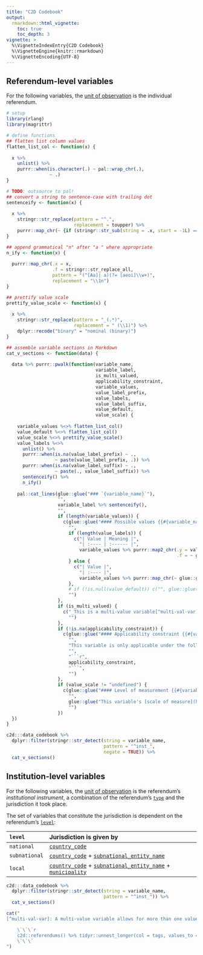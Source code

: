 ```yaml
---
title: "C2D Codebook"
output:
  rmarkdown::html_vignette:
    toc: true
    toc_depth: 3
vignette: >
  %\VignetteIndexEntry{C2D Codebook}
  %\VignetteEngine{knitr::rmarkdown}
  %\VignetteEncoding{UTF-8}
---
```


## Referendum-level variables

For the following variables, the [unit of observation](https://en.wikipedia.org/wiki/Unit_of_observation) is the individual referendum.

```r
# setup
library(rlang)
library(magrittr)

# define functions
## flatten list column values
flatten_list_col <- function(x) {
  
  x %>%
    unlist() %>%
    purrr::when(is.character(.) ~ pal::wrap_chr(.),
                ~ .)
}

# TODO: outsource to pal!
## convert a string to sentence-case with trailing dot
sentenceify <- function(x) {
  
  x %>%
    stringr::str_replace(pattern = "^.",
                         replacement = toupper) %>%
    purrr::map_chr(~ {if (stringr::str_sub(string = .x, start = -1L) == ".") .x else paste0(.x, ".")})
}

## append grammatical "n" after "a " where appropriate
n_ify <- function(x) {
  
  purrr::map_chr(.x = x,
                 .f = stringr::str_replace_all,
                 pattern = "(^[Aa]| a)(?= [aeoi]\\w+)",
                 replacement = "\\1n")
}

## prettify value scale
prettify_value_scale <- function(x) {
  
  x %>%
    stringr::str_replace(pattern = "_(.*)",
                         replacement = " (\\1)") %>%
    dplyr::recode("binary" = "nominal (binary)")
}

## assemble variable sections in Markdown
cat_v_sections <- function(data) {
  
  data %>% purrr::pwalk(function(variable_name,
                                 variable_label,
                                 is_multi_valued,
                                 applicability_constraint,
                                 variable_values,
                                 value_label_prefix,
                                 value_labels,
                                 value_label_suffix,
                                 value_default,
                                 value_scale) {
    
    variable_values %<>% flatten_list_col()
    value_default %<>% flatten_list_col()
    value_scale %<>% prettify_value_scale()
    value_labels %<>%
      unlist() %>%
      purrr::when(is.na(value_label_prefix) ~ .,
                  ~ paste(value_label_prefix, .)) %>%
      purrr::when(is.na(value_label_suffix) ~ .,
                  ~ paste(., value_label_suffix)) %>%
      sentenceify() %>%
      n_ify()
    
    pal::cat_lines(glue::glue("### `{variable_name}`"),
                   "",
                   variable_label %>% sentenceify(),
                   "",
                   if (length(variable_values)) {
                     c(glue::glue("#### Possible values {{#{variable_name}-values}}"),
                       "",
                       if (length(value_labels)) {
                         c("| Value | Meaning |",
                           "| :---- | :------ |",
                           variable_values %>% purrr::map2_chr(.y = value_labels,
                                                               .f = ~ glue::glue("| `{.x}` | {.y} |")))
                       } else {
                         c("| Value |",
                           "| :---- |",
                           variable_values %>% purrr::map_chr(~ glue::glue("| `{.x}` |")))
                       },
                       # if (!is.null(value_default)) c("", glue::glue("The default value is: `{value_default}`")),
                       "")
                   },
                   if (is_multi_valued) {
                     c("_This is a multi-value variable[^multi-val-var] and thus of type `list`._",
                       "")
                   },
                   if (!is.na(applicability_constraint)) {
                     c(glue::glue("#### Applicability constraint {{#{variable_name}-constraint}}"),
                       "",
                       "This variable is only applicable under the following condition:",
                       "",
                       "```r",
                       applicability_constraint,
                       "```",
                       "")
                   },
                   if (value_scale != "undefined") {
                     c(glue::glue("#### Level of measurement {{#{variable_name}-scale}}"),
                       "",
                       glue::glue("This variable's [scale of measure](https://en.wikipedia.org/wiki/Level_of_measurement) is the **{value_scale}** level."),
                       "")
                   })
  })
}

c2d:::data_codebook %>%
  dplyr::filter(stringr::str_detect(string = variable_name,
                                    pattern = "^inst_",
                                    negate = TRUE)) %>%
  cat_v_sections()
```

## Institution-level variables

For the following variables, the [unit of observation](https://en.wikipedia.org/wiki/Unit_of_observation) is the referendum's *institutional instrument*, a
combination of the referendum's [`type`](#type) and the jurisdiction it took place.

The set of variables that constitute the jurisdiction is dependent on the referendum's [`level`](#level):

| `level`       | Jurisdiction is given by                                                                                                  |
|:--------------|:--------------------------------------------------------------------------------------------------------------------------|
| `national`    | [`country_code`](#country_code)                                                                                           |
| `subnational` | [`country_code`](#country_code) + [`subnational_entity_name`](#subnational_entity_name)                                   |
| `local`       | [`country_code`](#country_code) + [`subnational_entity_name`](#subnational_entity_name) + [`municipality`](#municipality) |

```r
c2d:::data_codebook %>%
  dplyr::filter(stringr::str_detect(string = variable_name,
                                    pattern = "^inst_")) %>%
  cat_v_sections()
```

```r
cat("
[^multi-val-var]: A multi-value variable allows for more than one value per observation and thus breaks with the [tidy-data convention](https://tidyr.tidyverse.org/articles/tidy-data.html). Use [`tidyr::unnest_longer()`](https://tidyr.tidyverse.org/reference/hoist.html) to convert data containing such a variable to long format. To unnest `tags` to `tag` for example, use:

    \`\`\`r
    c2d::referendums() %>% tidyr::unnest_longer(col = tags, values_to = \"tag\")
    \`\`\`
")
```
